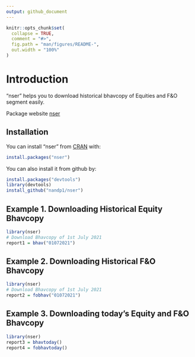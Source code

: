 ```yaml
---
output: github_document
---
```


<!-- README.md is generated from README.Rmd. Please edit that file -->

```r
knitr::opts_chunk$set(
  collapse = TRUE,
  comment = "#>",
  fig.path = "man/figures/README-",
  out.width = "100%"
)
```

# Introduction

"nser" helps you to download historical bhavcopy of Equities and F&O segment easily. 

Package website [nser](https://nandp1.github.io/nser/)

## Installation

You can install "nser" from [CRAN](https://CRAN.R-project.org) with:

``` r
install.packages("nser")
```
You can also install it from github by:
``` r
install.packages("devtools")
library(devtools)
install_github("nandp1/nser")
```
## Example 1. Downloading Historical Equity Bhavcopy 

```r
library(nser)
# Download Bhavcopy of 1st July 2021
report1 = bhav("01072021")
```

## Example 2. Downloading Historical F&O Bhavcopy 

```r
library(nser)
# Download Bhavcopy of 1st July 2021
report2 = fobhav("01072021")
```
## Example 3. Downloading today's Equity and F&O Bhavcopy 
```r
library(nser)
report3 = bhavtoday()
report4 = fobhavtoday()
```
